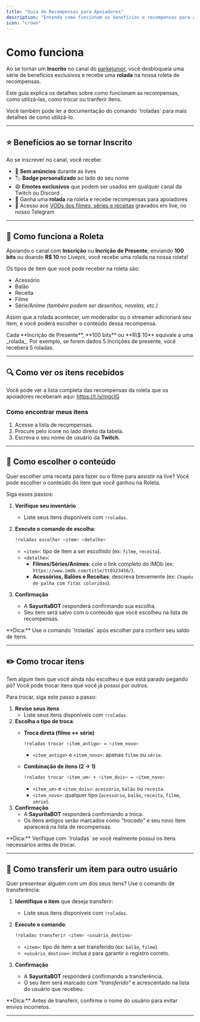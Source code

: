 ```yaml
---
title: "Guia de Recompensas para Apoiadores"
description: "Entenda como funcionam os benefícios e recompensas para apoiadores do canal"
icon: "crown"
---
```


# Como funciona

Ao se tornar um **Inscrito** no canal do [parkejunior](https://www.twitch.tv/parkejunior), você desbloqueia uma série de benefícios exclusivos e recebe uma **rolada** na nossa roleta de recompensas.

Este guia explica os detalhes sobre como funcionam as recompensas, como utilizá-las, como trocar ou tranferir itens.

<Card title="Documentação do comando !roladas" icon="book" href="/commands/roladas" cta="Ler documentação">
  Você também pode ler a documentação do comando `!roladas` para mais detalhes de como utilizá-lo.
</Card>

---

## ⭐ Benefícios ao se tornar Inscrito

Ao se inscrever no canal, você recebe:

- 🚫 **Sem anúncios** durante as lives
- 🏷️ **Badge personalizado** ao lado do seu nome
- 😄 **Emotes exclusivos** que podem ser usados em qualquer canal da Twitch ou Discord
- 🎰 Ganha uma **rolada** na roleta e recebe recompensas para apoiadores
- 🎥 Acesso aos [VODs dos filmes, séries e receitas](https://discord.com/channels/1185785552562307262/1337053137919410260) gravados em live, no nosso Telegram

---

## 🎰 Como funciona a Roleta

Apoiando o canal com **Inscrição** ou **Incrição de Presente**, enviando **100 bits** ou doando **R\$ 10** no Livepix, você recebe uma rolada na nossa roleta\!

Os tipos de item que você pode receber na roleta são:

- Acessório
- Balão
- Receita
- Filme
- Série/Anime _(também podem ser desenhos, novelas, etc.)_

Assim que a rolada acontecer, um moderador ou o streamer adicionará seu item, e você poderá escolher o conteúdo dessa recompensa.

<Note>
  Cada **Incrição de Presente**, **100 bits** ou **R\$ 10** equivale a uma _rolada_. Por exemplo, se forem dados 5 Incrições de presente, você receberá 5 roladas.
</Note>

---

## 🔍 Como ver os itens recebidos

Você pode ver a lista completa das recompensas da roleta que os apoiadores receberam aqui: https://t.ly/mgcIG

### Como encontrar meus itens

1. Acesse a lista de recompensas.
2. Procure pelo icone <Icon icon="magnifying-glass" iconType="solid" /> no lado direito da tabela.
3. Escreva o seu nome de usuário da **Twitch**.

---

## 📌 Como escolher o conteúdo

Quer escolher uma receita para fazer ou o filme para assistir na live? Você pode escolher o conteúdo do item que você ganhou na Roleta.

Siga esses passos:

1. **Verifique seu inventário**
   - Liste seus itens disponíveis com `!roladas`.
2. **Execute o comando de escolha**:

   ```bash
   !roladas escolher <item> <detalhe>
   ```
   - `<item>`: tipo de item a ser escolhido (ex: `filme`, `receita`).
   - `<detalhe>`:
     - **Filmes/Séries/Animes**: cole o link completo do IMDb (ex: `https://www.imdb.com/title/tt0123456/`).
     - **Acessórios, Balões e Receitas**: descreva brevemente (ex: `Chapéu de palha com fitas coloridas`).
3. **Confirmação**
   - A **SayuritaBOT** responderá confirmando sua escolha.
   - Seu item será salvo com o conteúdo que você escolheu na lista de recompensas.

<Tip>
  **Dica:** Use o comando `!roladas` após escolher para conferir seu saldo de itens.
</Tip>

---

## ✏️ Como trocar itens

Tem algum item que você ainda não escolheu e que está parado pegando pó? Você pode trocar itens que você já possui por outros.

Para trocar, siga este passo a passo:

1. **Revise seus itens**
   - Liste seus itens disponíveis com `!roladas`.
2. **Escolha o tipo de troca**:
   - **Troca direta (filme ↔ série)**

     ```bash
     !roladas trocar <item_antigo> = <item_novo>
     ```
     - `<item_antigo>` e `<item_novo>`: apenas `filme` ou `série`.
   - **Combinação de itens (2 → 1)**

     ```bash
     !roladas trocar <item_um> + <item_dois> = <item_novo>
     ```
     - `<item_um>` e `<item_dois>`: `acessório`, `balão` ou `receita`.
     - `<item_novo>`: qualquer tipo (`acessório`, `balão`, `receita`, `filme`, `série`).
3. **Confirmação**
   - A **SayuritaBOT** responderá confirmando a troca.
   - Os itens antigos serão marcados como _"trocado"_ e seu novo item aparecerá na lista de recompensas.

<Tip>
  **Dica:** Verifique com `!roladas` se você realmente possui os itens necessários antes de trocar.
</Tip>

---

## 🎁 Como transferir um item para outro usuário

Quer presentear alguém com um dos seus itens? Use o comando de transferência:

1. **Identifique o item** que deseja transferir:
   - Liste seus itens disponíveis com `!roladas`.
2. **Execute o comando**:

   ```bash
   !roladas transferir <item> <usuário_destino>
   ```
   - `<item>`: tipo de item a ser transferido (ex: `balão`, `filme`).
   - `<usuário_destino>`: inclua `@` para garantir o registro correto.
3. **Confirmação**
   - A **SayuritaBOT** responderá confirmando a transferência.
   - O seu item será marcado com _"transferido"_ e acrescentado na lista do usuário que recebeu.

<Tip>
  **Dica:** Antes de transferir, confirme o nome do usuário para evitar envios incorretos.
</Tip>

---